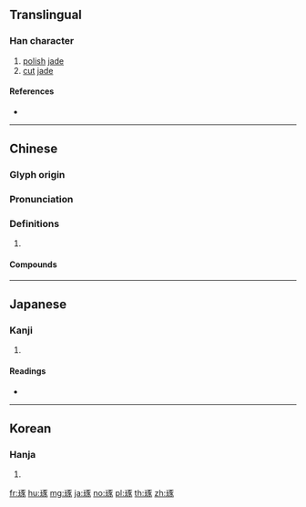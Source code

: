 {{character info/new}}
==Translingual==

===Han character===
{{Han char|rn=96|rad=玉|as=08|sn=12|four=11132|canj=MGMSO|ids=⿰𤣩豖,⿰𤣩豕}}

# [[polish]] [[jade]]
# [[cut]] [[jade]]

====References====
* {{Han ref|kx=0734.190|dkj=21058|dj=1146.210|hdz=21120.120|uh=7422|ud=29730|bh=B55A|bd=46426}}

----

==Chinese==
{{zh-forms}}

===Glyph origin===
{{Han etym}}

===Pronunciation===
{{zh-pron
|m=zhuó
|c=doek3
|mn=tok
|mc=y
|oc=y
|cat=
}}

===Definitions===
{{zh-hanzi}}

# {{rfdef|zh}}

====Compounds====
{{zh-der|切磋琢磨|琢句|琢玉成器|琢磨|粉妝玉琢|粉裝玉琢|精雕細琢|雕琢|雕肝琢腎|雕肝琢膂}}

----

==Japanese==

===Kanji===
{{ja-kanji|grade=|rs=玉08}}

# {{defn|lang=ja|sort=玉08}}

====Readings====
* {{ja-readings|on=[[たく]] (taku)|kun=[[みがく]] (migaku)}}

----

==Korean==

===Hanja===
{{ko-hanja|hangeul=탁|eumhun=|rv=tak|mr=t'ak|y=thak}}

# {{defn|lang=ko|sort=玉08}}

[[fr:琢]]
[[hu:琢]]
[[mg:琢]]
[[ja:琢]]
[[no:琢]]
[[pl:琢]]
[[th:琢]]
[[zh:琢]]